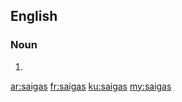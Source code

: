 ==English==

===Noun===
{{head|en|plural}}

# {{plural of|saiga|lang=en|nocat=1}}

[[ar:saigas]]
[[fr:saigas]]
[[ku:saigas]]
[[my:saigas]]